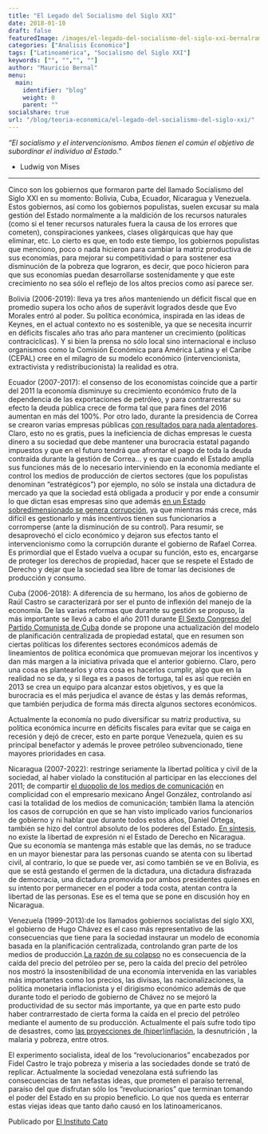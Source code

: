 ```yaml
---
title: "El Legado del Socialismo del Siglo XXI"
date: 2018-01-10
draft: false
featuredImage: /images/el-legado-del-socialismo-del-siglo-xxi-bernalramos.jpg
categories: ["Analisis Economico"]
tags: ["Latinoamérica", "Socialismo del Siglo XXI"]
keywords: ["", "","", ""]
author: "Mauricio Bernal"
menu:
  main:
    identifier: "blog"
    weight: 0 
    parent: ""
socialshare: true
url: "/blog/teoria-economica/el-legado-del-socialismo-del-siglo-xxi/"
---
```


*"El socialismo y el intervencionismo. Ambos tienen el común el objetivo de subordinar el individuo al Estado."* 

- Ludwig von Mises

---

Cinco son los gobiernos que formaron parte del llamado Socialismo del Siglo XXI en su momento: Bolivia, Cuba, Ecuador, Nicaragua y Venezuela. Estos gobiernos, así como los gobiernos populistas, suelen excusar su mala gestión del Estado normalmente a la maldición de los recursos naturales (como si el tener recursos naturales fuera la causa de los errores que cometen), conspiraciones yankees, clases oligárquicas que hay que eliminar, etc. Lo cierto es que, en todo este tiempo, los gobiernos populistas que menciono, poco o nada hicieron para cambiar la matriz productiva de sus economías, para mejorar su competitividad o para sostener esa disminución de la pobreza que lograron, es decir, que poco hicieron para que sus economías puedan desarrollarse sostenidamente y que este crecimiento no sea sólo el reflejo de los altos precios como así parece ser.

Bolivia (2006-2019): lleva ya tres años manteniendo un déficit fiscal que en promedio supera los ocho años de superávit logrados desde que Evo Morales entró al poder. Su política económica, inspirada en las ideas de Keynes, en el actual contexto no es sostenible, ya que se necesita incurrir en déficits fiscales año tras año para mantener un crecimiento (políticas contracíclicas). Y si bien la prensa no sólo local sino internacional e incluso organismos como la  Comisión Económica para América Latina y el Caribe (CEPAL) cree en el milagro de su modelo económico (intervencionista, extractivista y redistribucionista) la realidad es otra. 

Ecuador (2007-2017): el consenso de los economistas coincide que a partir del 2011 la economía disminuye su crecimiento económico fruto de la dependencia de las exportaciones de petróleo, y para contrarrestar su efecto la deuda pública crece de forma tal que para fines del 2016 aumentan en más del 100%. Por otro lado, durante la presidencia de Correa se crearon varias empresas públicas [con resultados para nada alentadores](https://www.expreso.ec/actualidad/epoca-deficit-empresas-publicas-85210.html). Claro, esto no es gratis, pues la ineficiencia de dichas empresas le cuesta dinero a su sociedad que debe mantener una burocracia estatal pagando impuestos y que en el futuro tendrá que afrontar el pago de toda la deuda contraída durante la gestión de Correa… y es que cuando el Estado amplía sus funciones más de lo necesario interviniendo en la economía mediante el control los medios de producción de ciertos sectores (que los populistas denominan “estratégicos”) por ejemplo, no sólo se instala una dictadura de mercado ya que la sociedad está obligada a producir y por ende a consumir lo que dictan esas empresas sino que además [en un Estado sobredimensionado se genera corrupción](https://www.libremercado.com/2007-04-29/gabriel-calzada-el-socialismo-causa-la-corrupcion-5197736/), ya que mientras más crece, más difícil es gestionarlo y  más incentivos tienen sus funcionarios a corromperse (ante la disminución de su control). Para resumir, se desaprovechó el ciclo económico y dejaron sus efectos tanto el intervencionismo como la corrupción durante el gobierno de Rafael Correa. Es primordial que el Estado vuelva a ocupar su función, esto es, encargarse de proteger los derechos de propiedad, hacer que se respete el Estado de Derecho y dejar que la sociedad sea libre de tomar las decisiones de producción y consumo.

Cuba (2006-2018): A diferencia de su hermano, los años de gobierno de Raúl Castro se caracterizará por ser el punto de inflexión del manejo de la economía. De las varias reformas que durante su gestión se propuso, la más importante se llevó a cabo el año 2011 durante [El Sexto Congreso del Partido Comunista de Cuba](https://revistasocialesyjuridicas.files.wordpress.com/2012/02/08-tm-04.pdf) donde se propone una actualización del modelo de planificación centralizada de propiedad estatal, que en resumen son ciertas políticas los diferentes sectores económicos además de lineamientos de política económica que promuevan mejorar los incentivos y dan más margen a la iniciativa privada que el anterior gobierno. Claro, pero una cosa es plantearlos y otra cosa es hacerlos cumplir, algo que en la realidad no se da, y si llega es a pasos de tortuga, tal es así que recién en 2013 se crea un equipo para alcanzar estos objetivos, y es que la burocracia es el más perjudica el avance de éstas y las demás reformas, que también perjudica de forma más directa algunos sectores económicos.

Actualmente la economía no pudo diversificar su matriz productiva, su política económica incurre en déficits fiscales para evitar que se caiga en recesión y dejó de crecer, esto en parte porque Venezuela, quien es su principal benefactor y además le provee petróleo subvencionado, tiene mayores prioridades en casa.

Nicaragua (2007-2022): restringe seriamente la libertad política y civil de la sociedad, al haber violado la constitución al participar en las elecciones del 2011; de compartir [el duopolio de los medios de comunicación](https://www.observacom.org/de-quien-son-los-medios-en-nicaragua/) en complicidad con el empresario mexicano Ángel González, controlando así casi la totalidad de los medios de comunicación; también llama la atención los casos de corrupción en que se han visto implicado varios funcionarios de gobierno y ni hablar que durante todos estos años, Daniel Ortega, también se hizo del control absoluto de los poderes del Estado. [ En síntesis](https://www.laprensani.com/2017/03/04/nacionales/2192901-estados-unidos-autoritarismo-corrupcion-nicaragua), no existe la libertad de expresión ni el Estado de Derecho en Nicaragua. Que su economía se mantenga más estable que las demás, no se traduce en un mayor bienestar para las personas cuando se atenta con su libertad civil, al contrario, lo que se puede ver, así como también se ve en Bolivia, es que se está gestando el germen de la dictadura, una dictadura disfrazada de democracia, una dictadura promovida por ambos presidentes quienes en su intento por permanecer en el poder a toda costa, atentan contra la libertad de las personas. Ese es el tema que se pone en discusión hoy en Nicaragua.

Venezuela (1999-2013):de los llamados gobiernos socialistas del siglo XXI, el gobierno de Hugo Chávez es el caso más representativo de las consecuencias que tiene para la sociedad instaurar un modelo de economía basada en la planificación centralizada, controlando gran parte de los medios de producción.[La razón de su colapso](https://www.libremercado.com/2017-03-14/la-verdadera-causa-del-colapso-de-venezuela-no-es-la-caida-del-petroleo-1276594679/) no es consecuencia de la caída del precio del petróleo per se, pero la caída del precio del petróleo nos mostró la insostenibilidad de una economía intervenida en las variables más importantes como los precios, las divisas, las nacionalizaciones, la política monetaria inflacionista y el dirigismo económico además de que durante todo el periodo de gobierno de Chávez no se mejoró la productividad de su sector más importante, ya que en parte esto pudo haber contrarrestado de cierta forma la caída en el precio del petróleo mediante el aumento de su producción. Actualmente el país sufre todo tipo de desastres, como [las proyecciones de (hiper)inflación](https://www.imf.org/en/Countries/VEN#ataglance), la desnutrición , la malaria y pobreza, entre otros.

El experimento socialista, ideal de los “revolucionarios” encabezados por Fidel Castro le trajo pobreza y miseria a las sociedades donde se trató de replicar. Actualmente la sociedad venezolana está sufriendo las consecuencias de tan nefastas ideas, que prometen el paraíso terrenal, paraíso del que disfrutan sólo los “revolucionarios” que terminan tomando el poder del Estado en su propio beneficio. Lo que nos queda es enterrar estas viejas ideas que tanto daño causó en los latinoamericanos.

Publicado por [El Instituto Cato](https://www.elcato.org/el-legado-del-socialismo-del-siglo-xxi)